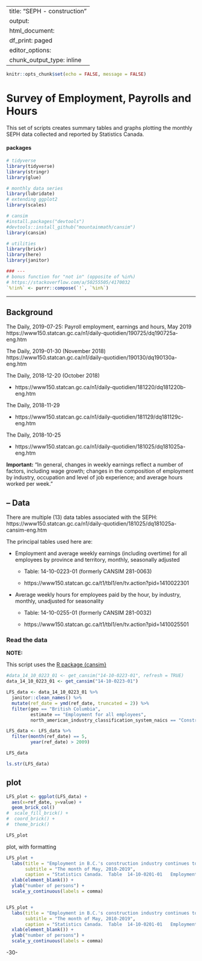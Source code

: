 <!--
Copyright 2018 Province of British Columbia

Licensed under the Apache License, Version 2.0 (the "License");
you may not use this file except in compliance with the License.
You may obtain a copy of the License at

http://www.apache.org/licenses/LICENSE-2.0

Unless required by applicable law or agreed to in writing, software distributed under the License is distributed on an "AS IS" BASIS,
WITHOUT WARRANTIES OR CONDITIONS OF ANY KIND, either express or implied.
See the License for the specific language governing permissions and limitations under the License.
-->

---
title: "SEPH - construction"
output:
  html_document:
    df_print: paged
editor_options:
  chunk_output_type: inline
---

```r

knitr::opts_chunk$set(echo = FALSE, message = FALSE)

```

# Survey of Employment, Payrolls and Hours


This set of scripts creates summary tables and graphs plotting the monthly SEPH data collected and reported by Statistics Canada.

#### packages

```r

# tidyverse
library(tidyverse)
library(stringr)
library(glue)

# monthly data series
library(lubridate)
# extending ggplot2
library(scales)

# cansim
#install.packages("devtools")
#devtools::install_github("mountainmath/cansim")
library(cansim)

# utilities
library(brickr)
library(here)
library(janitor)

### ---
# bonus function for "not in" (opposite of %in%)
# https://stackoverflow.com/a/50255505/4170032
`%!in%` <- purrr::compose(`!`, `%in%`)

```

---

## Background


The Daily, 2019-07-25: Payroll employment, earnings and hours, May 2019
https://www150.statcan.gc.ca/n1/daily-quotidien/190725/dq190725a-eng.htm

The Daily, 2019-01-30 (November 2018)
https://www150.statcan.gc.ca/n1/daily-quotidien/190130/dq190130a-eng.htm 

The Daily, 2018-12-20 (October 2018)

* https://www150.statcan.gc.ca/n1/daily-quotidien/181220/dq181220b-eng.htm

The Daily, 2018-11-29

* https://www150.statcan.gc.ca/n1/daily-quotidien/181129/dq181129c-eng.htm

The Daily, 2018-10-25

* https://www150.statcan.gc.ca/n1/daily-quotidien/181025/dq181025a-eng.htm


**Important:** "In general, changes in weekly earnings reflect a number of factors, including wage growth; changes in the composition of employment by industry, occupation and level of job experience; and average hours worked per week."



## -- Data

There are multiple (13) data tables associated with the SEPH:
https://www150.statcan.gc.ca/n1/daily-quotidien/181025/dq181025a-cansim-eng.htm

The principal tables used here are:

* Employment and average weekly earnings (including overtime) for all employees by province and territory, monthly, seasonally adjusted

  - Table: 14-10-0223-01 (formerly CANSIM  281-0063)
  
  - https://www150.statcan.gc.ca/t1/tbl1/en/tv.action?pid=1410022301


* Average weekly hours for employees paid by the hour, by industry, monthly, unadjusted for seasonality

  - Table: 14-10-0255-01 (formerly CANSIM  281-0032)

  - https://www150.statcan.gc.ca/t1/tbl1/en/tv.action?pid=1410025501
  


### Read the data


**NOTE:**

This script uses the [R package {cansim}](https://github.com/mountainMath/cansim)


```r

#data_14_10_0223_01 <- get_cansim("14-10-0223-01", refresh = TRUE)
data_14_10_0223_01 <- get_cansim("14-10-0223-01")

```


```r

LFS_data <- data_14_10_0223_01 %>%
  janitor::clean_names() %>%
  mutate(ref_date = ymd(ref_date, truncated = 2)) %>%
  filter(geo == "British Columbia",
         estimate == "Employment for all employees",
         north_american_industry_classification_system_naics == "Construction [23]")

LFS_data <- LFS_data %>%
  filter(month(ref_date) == 5,
         year(ref_date) > 2009)

LFS_data

ls.str(LFS_data)

```

## plot

```r

LFS_plot <- ggplot(LFS_data) +
  aes(x=ref_date, y=value) + 
  geom_brick_col() 
#  scale_fill_brick() +
#  coord_brick() +
#  theme_brick()

LFS_plot

```

plot, with formatting

```r

LFS_plot +
  labs(title = "Employment in B.C.'s construction industry continues to grow",
       subtitle = "The month of May, 2010-2019",
       caption = "Statistics Canada.  Table  14-10-0201-01   Employment by industry, monthly, unadjusted for seasonality") +
  xlab(element_blank()) +
  ylab("number of persons") +
  scale_y_continuous(labels = comma)


LFS_plot +
  labs(title = "Employment in B.C.'s construction industry continues to grow",
       subtitle = "The month of May, 2010-2019",
       caption = "Statistics Canada.  Table  14-10-0201-01   Employment by industry, monthly, unadjusted for seasonality") +
  xlab(element_blank()) +
  ylab("number of persons") +
  scale_y_continuous(labels = comma)

```



-30-